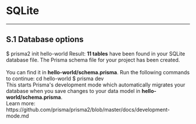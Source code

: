 
# SQLite

---

## S.1 Database options

<Terminal>
  $ prisma2 init hello-world
  <Spacer height={20} />
  <Title primary="How do you want to proceed?" />
  <Spacer height={8} />
  <span></span>
  <Spacer height={16} />
  <Line />
  <Spacer height={16} />
  <Button label="Create new SQLite file" description="Easy setup to start from scratch" labelWidth={200} isSelected />
  <Button label="Use existing SQLite file" description="Requires the path to the file" labelWidth={200} />
  <Spacer height={16} />
  <Line />
  <Spacer height={16} />
  <Button icon="back" label="Back" description="(Database credentials)" />
</Terminal>

<br/>

## S.2 File path

In this view, it would be great if the trailing `.db` could somehow be fixed since every SQLite DB file has the file extension.

<Terminal>
  $ prisma2 init hello-world
  <Spacer height={20} />
  <Title primary="Enter the path to your SQLite database file." />
  <Spacer height={8} />
  <span>Prisma will introspect the database to generate your initial data model.</span>
  <Spacer height={16} />  <Line />
  <Spacer height={16} />
  <TextInput label="File path" placeholder="./my.db" isSelected />
  <Spacer height={16} />
  <Line />
  <Spacer height={16} />
  <Button label="Introspect" />
  <Button icon="back" label="Back" description="(Database options)" />
</Terminal>

<br/>

## S.2.1 Introspection

<Terminal>
  $ prisma2 init hello-world
  <Spacer height={20} />
  <Introspection progress={26.5}>Introspecting SQLite database file at <b>./my.db</b> ...</Introspection>
</Terminal>

## S.2.2 Tool selection

In this view, Photon and Lift should be checked by default.

<Terminal>
  $ prisma2 init hello-world
  <Spacer height={20} />
  <Title primary="Select the Prisma tool(s) you want to use." />
  <Spacer height={8} />
  <span>Use the <b>SPACE</b> key to select/unselect a tool.</span>
  <Spacer height={16} />
  <Line />
  <Spacer height={16} />
  <Checkbox label="Photon" description="Type-safe database client" labelWidth={80} isChecked isSelected />
  <Checkbox label="Lift" description="Declarative data modeling & migrations" labelWidth={80} />
  <Spacer height={8} />
  <span>Learn more about the tools at: https://github.com/prisma/prisma2</span>
  <Spacer height={16} />
  <Line />
  <Spacer height={16} />
  <Button label="Confirm" />
  <Button icon="back" label="Back" description="(Database file path)" />
</Terminal>

<br/>

## S.3 Language selection (start from scratch, i.e. selected Photon + Lift by default)

<Terminal>
  $ prisma2 init hello-world
  <Spacer height={20} />
  <Title primary="Which programming language do you want to use to access your database with Photon?" />
  <Spacer height={16} />
  <Line />
  <Spacer height={16} />
  <Button label="JavaScript" labelWidth={100} isSelected />
  <Button label="TypeScript" labelWidth={100} />
  <Button label="Go" description="(Coming soon)" isDisabled />
  <Spacer height={16} />
  <Line />
  <Spacer height={16} />
  <Button icon="back" label="Back" description="(Database options)" />
</Terminal>

<br/>

## S.3.1 Language selection (selected only Photon)

<Terminal>
  $ prisma2 init hello-world
  <Spacer height={20} />
  <Title primary="Which programming language do you want to use to access your database with Photon?" />
  <Spacer height={16} />
  <Line />
  <Spacer height={16} />
  <Button label="JavaScript" labelWidth={100} isSelected />
  <Button label="TypeScript" labelWidth={100} />
  <Button label="Go" description="(Coming soon)" isDisabled />
  <Spacer height={16} />
  <Line />
  <Spacer height={16} />
  <Button icon="back" label="Back" description="(Tool selection)" />
</Terminal>

<br/>

## S.3.2 Language selection (selected Photon + Lift)

<Terminal>
  $ prisma2 init hello-world
  <Spacer height={20} />
  <Title primary="Which programming language do you want to use to access your database with Photon?" />
  <Spacer height={8} />
  <span>This decision doesn't impact the usage of Lift in your project.</span>
  <Spacer height={16} />
  <Line />
  <Spacer height={16} />
  <Button label="JavaScript" labelWidth={100} isSelected />
  <Button label="TypeScript" labelWidth={100} />
  <Button label="Go" description="(Coming soon)" isDisabled />
  <Spacer height={16} />
  <Line />
  <Spacer height={16} />
  <Button icon="back" label="Back" description="(Tool selection)" />
</Terminal>

<br/>

## S.5.3 Success (only Lift)

<Terminal>
  $ prisma2 init hello-world
  <Spacer height={20} />
  <Success message="You're all set!" />
  <Spacer height={20} />
  <Title primary="Introspection was successful."></Title>
  <Spacer height={8} />
  <span>Result: <b>11 tables</b> have been found in your SQLite database file.</span>
  <Spacer height={16} />
  <Line />
  <Spacer height={16} />
  <Title primary="What files were created?"></Title>
  <Spacer height={8} />
  <span>The Prisma schema file for your project has been created.</span><br />
  <br />
  <span>You can find it in <b>hello-world/schema.prisma</b>.</span>
  <Spacer height={16} />
  <Line />
  <Spacer height={16} />
  <Title primary="What next?"></Title>
  <Spacer height={8} />
  <span>Run the following commands to continue:</span >
  <Spacer height={8} />
  <Command>cd hello-world</Command>
  <Spacer height={4} />
  <Command>$ prisma dev</Command>
  <Spacer height={16} />
  <div>This starts Prisma's development mode which automatically migrates your database when you save changes to your data model in <b>hello-world/schema.prisma</b>.</div >
  <Spacer height={4} />
  <div>Learn more: https://github.com/prisma/prisma2/blob/master/docs/development-mode.md</div>
</Terminal>

<br />
<br />
<br />